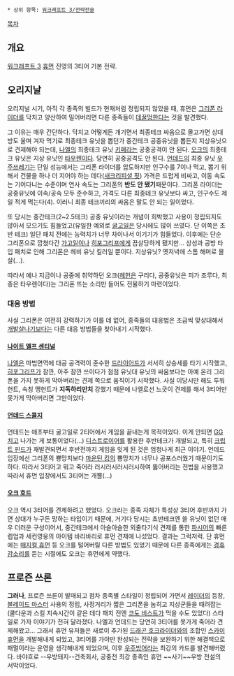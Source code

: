  * 상위 항목: [[워크래프트 3/전략전술]]

[[목차]]
== 개요 ==
[[워크래프트 3]] [[휴먼 얼라이언스|휴먼]] 진영의 3티어 기본 전략.

== 오리지날 ==
오리지널 시기, 아직 각 종족의 빌드가 현재처럼 정립되지 않았을 때, 휴먼은 [[그리폰 라이더]]를 닥치고 양산하여 밀어버리면 다른 종족들이 [[데꿀멍]]한다는 것을 발견했다.

그 이유는 매우 간단하다. 닥치고 어떻게든 개기면서 최종테크 싸움으로 몰고가면 상대방도 울며 겨자 먹기로 최종테크 유닛을 뽑던가 중간테크 공중유닛을 뽑든지 지상유닛으로 견제해야 되는데, [[나이트 엘프 센티널|나엘]]의 최종테크 유닛 [[키메라(워크래프트)|키메라]]는 공중공격이 안 된다. [[오크 호드|오크]]의 최종테크 유닛은 지상 유닛인 [[타우렌]]이다. 당연히 공중공격도 안 된다. [[언데드 스콜지|언데드]]의 최종 유닛 [[서리고룡|우주쓰레기]]는 단일 성능에서는 그리폰 라이더를 압도하지만 인구수를 7이나 먹고, 뽑기 위해서 건물을 하나 더 지어야 하는 데다([[새크리피셜 핏]]) 가격은 드럽게 비싸고, 이동 속도는 기어다니는 수준이며 연사 속도는 그리폰의 '''반도 안 됐기'''때문이다. 그리폰 라이더는 공중유닛에 이속/공속 모두 준수하고, 가격도 다른 최종테크 유닛보다 싸고, 인구수도 제일 적게 먹는다(4). 이러니 최종 테크끼리의 싸움은 말도 안 되는 일이었다.

또 당시는 중간테크(2~2.5테크) 공중 유닛이라는 개념이 희박했고 사용이 정립되지도 않아서 모으기도 힘들었고(유일한 예외로 [[굴고일]]은 당시에도 많이 쓰였다. 단 이쪽은 초반 테크) 일단 패치 전에는 능력치가 너무 차이나서 이기기가 힘들었다. 이후에는 단순 그리폰으로 깝쳤다간 [[가고일(워크래프트3)|가고일]]이나 [[히포그리프#s-3.1.1|히포그리프]]에게 끔살당하게 됐지만... 상성과 공방 타입 패치로 인해 그리폰은 헤비 유닛 킬러일 뿐이다. 지상유닛? 옛저녁에 스톰 해머로 몰살(...).

따라서 예나 지금이나 공중에 취약하던 오크([[트롤 헤드헌터|헤헌]]은 구리다, 공중유닛은 피가 조루다, 최종은 타우렌이다)는 그리폰 뜨는 소리만 들어도 전율하기 마련이었다.

=== 대응 방법 ===
사실 그리폰은 여전히 강력하기가 이를 데 없어, 종족들의 대응법은 조금씩 맞상대해서 [[개발살]]나기보다는 다른 대응 방법들을 찾아내기 시작했다.

==== [[나이트 엘프 센티널]] ====
[[나이트 엘프 센티널|나엘]]은 마법면역에 대공 공격력이 준수한 [[드라이어드#s-2.1|드라이어드]]가 서서히 상승세를 타기 시작했고, [[히포그리프#s-3.1.1|히포그리프]]가 잠깐, 아주 잠깐 쓰이다가 점점 유닛대 유닛의 싸움보다는 아예 온리 그리폰을 가지 못하게 막아버리는 견제 쪽으로 움직이기 시작했다. 사실 이당시만 해도 투워 헌트, 속칭 땡헌트가 '''지독하리만치''' 강했기 때문에 나엘로선 느긋이 견제를 해서 3티어만 못가게 막아버리면 그만이었다.

==== [[언데드 스콜지]] ====
언데드는 애초부터 굴고일로 2티어에서 게임을 끝내는게 목적이었다. 이게 안되면 [[GG]]치고 나가는 게 보통이었다(...) [[디스트로이어(워크래프트 3)|디스트로이어]]를 활용한 후반테크가 개발되고, 특히 [[크립트 핀드]]가 재발견되면서 후반전까지 게임을 잇게 된 것은 엄청나게 최근 이야기. 언데드 입장에선 그리폰의 뿅망치보다 [[마운틴 킹]]의 뿅망치가 너무나 공포스러웠기 때문이기도 하다. 따라서 3티어고 뭐고 죽어라 러시러시러시러시하여 뚫어버리는 전법을 사용했고 따라서 휴먼 입장에서도 3티어는 개뿔(...)

==== [[오크 호드]] ====
오크 역시 3티어를 견제하려고 했었다. 오크라는 종족 자체가 특성상 3티어 후반까지 가면 상대가 누구든 망하는 타입이기 때문에, 거기다 당시는 초반테크엔 쓸 유닛이 없던 매우 더러운 구성이어서, 중간테크에서 아슬아슬한 외줄타기식 견제를 통한 [[파시어#s-1.2|파시어]]의 빠른 렙업과 세컨영웅의 아이템 바리바리로 휴먼 견제에 나섰었다. 결과는 그럭저럭. 단 휴먼에는 [[매지컬 휴먼]] 등 오크를 털어버릴 다른 방법도 있었기 때문에 다른 종족에게는 [[경휴감]]소리를 듣는 시절에도 오크는 휴먼에게 약했다.

== 프로즌 쓰론 ==
'''그러나''', 프로즌 쓰론이 발매되고 점차 종족별 스타일이 정립되어 가면서 [[레이더#s-2.1|레이더]]의 등장,[[블레이드 마스터]] 사용의 정립, 사정거리가 짧은 그리폰을 눕히고 지상군들을 때려잡는(쿨다운과 스킬 지속시간이 같은 데다 패치 전엔 [[코도 비스트]]가 먹을 수도 있었다) 스타일로 가자 이야기가 전혀 달라졌다. 나엘과 언데드는 당연히 3티어를 못가게 죽어라 견제해왔고... 그래서 휴먼 유저들은 새로이 추가된 [[드래곤 호크라이더]]와의 조합인 [[스카이 휴먼]]을 개발해내게 되었고, 3티어를 가야만 완성되는 전략을 보완하기 위한 해결책으로 패멀이라는 운영을 생각해내게 되었으며, 이후 [[우주방어]]라는 최강의 카드를 발견해버렸다. 바야흐로 --우방돼지--건축회사, 공중전 최강 종족인 휴먼 ~~사기~~우방 전설의 서막이었다.
